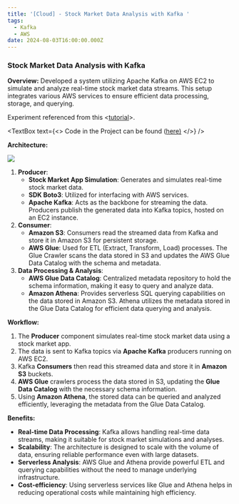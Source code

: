 ```yaml
---
title: '[Cloud] - Stock Market Data Analysis with Kafka '
tags:
  - Kafka
  - AWS
date: 2024-08-03T16:00:00.000Z
---
```


### Stock Market Data Analysis with Kafka

**Overview:**
Developed a system utilizing Apache Kafka on AWS EC2 to simulate and analyze real-time stock market data streams. This setup integrates various AWS services to ensure efficient data processing, storage, and querying.

Experiment referenced from this \<[tutorial](https://www.youtube.com/watch?v=KerNf0NANMo\&t=854s)>.

<TextBox
  text={<>
    Code in the Project can be found ([here)](https://github.com/shanteru/kafka-aws-stock-market)
  </>}
/>

**Architecture:**

![](/stock-market.png)

1. **Producer**:
   * **Stock Market App Simulation**: Generates and simulates real-time stock market data.
   * **SDK Boto3**: Utilized for interfacing with AWS services.
   * **Apache Kafka**: Acts as the backbone for streaming the data. Producers publish the generated data into Kafka topics, hosted on an EC2 instance.
2. **Consumer**:
   * **Amazon S3**: Consumers read the streamed data from Kafka and store it in Amazon S3 for persistent storage.
   * **AWS Glue**: Used for ETL (Extract, Transform, Load) processes. The Glue Crawler scans the data stored in S3 and updates the AWS Glue Data Catalog with the schema and metadata.
3. **Data Processing & Analysis**:
   * **AWS Glue Data Catalog**: Centralized metadata repository to hold the schema information, making it easy to query and analyze data.
   * **Amazon Athena**: Provides serverless SQL querying capabilities on the data stored in Amazon S3. Athena utilizes the metadata stored in the Glue Data Catalog for efficient data querying and analysis.

**Workflow:**

1. The **Producer** component simulates real-time stock market data using a stock market app.
2. The data is sent to Kafka topics via **Apache Kafka** producers running on AWS EC2.
3. Kafka **Consumers** then read this streamed data and store it in **Amazon S3** buckets.
4. **AWS Glue** crawlers process the data stored in S3, updating the **Glue Data Catalog** with the necessary schema information.
5. Using **Amazon Athena**, the stored data can be queried and analyzed efficiently, leveraging the metadata from the Glue Data Catalog.

**Benefits:**

* **Real-time Data Processing**: Kafka allows handling real-time data streams, making it suitable for stock market simulations and analyses.
* **Scalability**: The architecture is designed to scale with the volume of data, ensuring reliable performance even with large datasets.
* **Serverless Analysis**: AWS Glue and Athena provide powerful ETL and querying capabilities without the need to manage underlying infrastructure.
* **Cost-efficiency**: Using serverless services like Glue and Athena helps in reducing operational costs while maintaining high efficiency.
